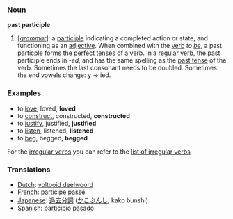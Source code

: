 === Noun ===

'''past participle'''

#['' [[grammar]]'']: a [[participle]] indicating a completed action or state, and functioning as an [[adjective]]. When combined with the [[verb]] ''to [[be]]'', a past particple forms the [[perfect tense]]s of a verb. In a [[regular verb]], the past participle ends in -''ed'', and has the same spelling as the [[past tense]] of the verb. Sometimes the last consonant needs to be doubled. Sometimes the end vowels change: y -> ied.

=== Examples ===

*to [[love]], loved, '''loved'''
*to [[construct]], constructed, '''constructed'''
*to [[justify]], justified, '''justified'''
*to [[listen]], listened, '''listened'''
*to [[beg]], begged, '''begged'''

For the [[irregular verb]]s you can refer to the [[Wiktionary_Appendix%3AIrregular_Verbs|list of irregular verbs]]

=== Translations ===
*[[Dutch]]: [[voltooid deelwoord]]
*[[French]]: [[participe passé]]
*[[Japanese]]: [[過去分詞]] ([[かこぶんし]], kako bunshi)
*[[Spanish]]: [[participio pasado]]